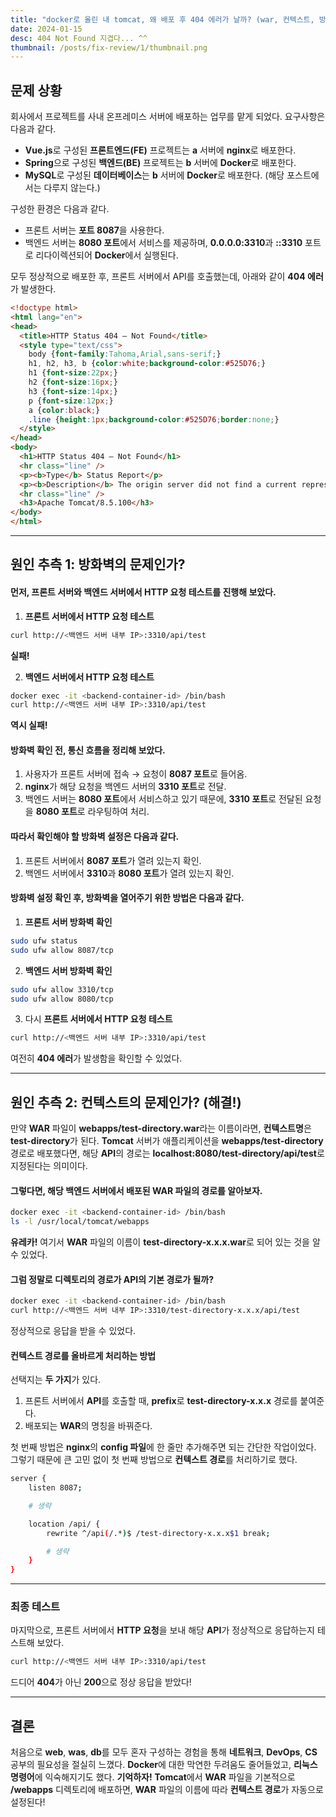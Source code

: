 ```yaml
---
title: "docker로 올린 내 tomcat, 왜 배포 후 404 에러가 날까? (war, 컨텍스트, 방화벽)"
date: 2024-01-15
desc: 404 Not Found 지겹다... ^^
thumbnail: /posts/fix-review/1/thumbnail.png
---
```


## 문제 상황

회사에서 프로젝트를 사내 온프레미스 서버에 배포하는 업무를 맡게 되었다.
요구사항은 다음과 같다.

- **Vue.js**로 구성된 **프론트엔드(FE)** 프로젝트는 **a** 서버에 **nginx**로 배포한다.
- **Spring**으로 구성된 **백엔드(BE)** 프로젝트는 **b** 서버에 **Docker**로 배포한다.
- **MySQL**로 구성된 **데이터베이스**는 **b** 서버에 **Docker**로 배포한다. (해당 포스트에서는 다루지 않는다.)

구성한 환경은 다음과 같다.

- 프론트 서버는 **포트 8087**을 사용한다.
- 백엔드 서버는 **8080 포트**에서 서비스를 제공하며, **0.0.0.0:3310**과 **::3310** 포트로 리다이렉션되어 **Docker**에서 실행된다.

모두 정상적으로 배포한 후, 프론트 서버에서 API를 호출했는데, 아래와 같이 **404 에러**가 발생한다.

```html
<!doctype html>
<html lang="en">
<head>
  <title>HTTP Status 404 – Not Found</title>
  <style type="text/css">
    body {font-family:Tahoma,Arial,sans-serif;}
    h1, h2, h3, b {color:white;background-color:#525D76;}
    h1 {font-size:22px;}
    h2 {font-size:16px;}
    h3 {font-size:14px;}
    p {font-size:12px;}
    a {color:black;}
    .line {height:1px;background-color:#525D76;border:none;}
  </style>
</head>
<body>
  <h1>HTTP Status 404 – Not Found</h1>
  <hr class="line" />
  <p><b>Type</b> Status Report</p>
  <p><b>Description</b> The origin server did not find a current representation for the target resource or is not willing to disclose that one exists.</p>
  <hr class="line" />
  <h3>Apache Tomcat/8.5.100</h3>
</body>
</html>
```

---

## 원인 추측 1: 방화벽의 문제인가?

#### 먼저, 프론트 서버와 백엔드 서버에서 HTTP 요청 테스트를 진행해 보았다.

1. **프론트 서버에서 HTTP 요청 테스트**

```bash
curl http://<백엔드 서버 내부 IP>:3310/api/test
```
**실패!**

2. **백엔드 서버에서 HTTP 요청 테스트**

```bash
docker exec -it <backend-container-id> /bin/bash
curl http://<백엔드 서버 내부 IP>:3310/api/test
```
**역시 실패!**

#### 방화벽 확인 전, 통신 흐름을 정리해 보았다.

1. 사용자가 프론트 서버에 접속 → 요청이 **8087 포트**로 들어옴.
2. **nginx**가 해당 요청을 백엔드 서버의 **3310 포트**로 전달.
3. 백엔드 서버는 **8080 포트**에서 서비스하고 있기 때문에, **3310 포트**로 전달된 요청을 **8080 포트**로 라우팅하여 처리.

#### 따라서 확인해야 할 방화벽 설정은 다음과 같다.

1. 프론트 서버에서 **8087 포트**가 열려 있는지 확인.
2. 백엔드 서버에서 **3310**과 **8080 포트**가 열려 있는지 확인.

#### 방화벽 설정 확인 후, 방화벽을 열어주기 위한 방법은 다음과 같다.

1. **프론트 서버 방화벽 확인**

```bash
sudo ufw status
sudo ufw allow 8087/tcp
```

2. **백엔드 서버 방화벽 확인**

```bash
sudo ufw allow 3310/tcp
sudo ufw allow 8080/tcp
```

3. 다시 **프론트 서버에서 HTTP 요청 테스트**

```bash
curl http://<백엔드 서버 내부 IP>:3310/api/test
```
여전히 **404 에러**가 발생함을 확인할 수 있었다.

---

## 원인 추측 2: 컨텍스트의 문제인가? (해결!)

만약 **WAR** 파일이 **webapps/test-directory.war**라는 이름이라면, **컨텍스트명**은 **test-directory**가 된다.
**Tomcat** 서버가 애플리케이션을 **webapps/test-directory** 경로로 배포했다면, 해당 **API**의 경로는 **localhost:8080/test-directory/api/test**로 지정된다는 의미이다.

#### 그렇다면, 해당 백엔드 서버에서 배포된 **WAR** 파일의 경로를 알아보자.

```bash
docker exec -it <backend-container-id> /bin/bash
ls -l /usr/local/tomcat/webapps
```

**유레카!**
여기서 **WAR** 파일의 이름이 **test-directory-x.x.x.war**로 되어 있는 것을 알 수 있었다.

#### 그럼 정말로 디렉토리의 경로가 **API**의 기본 경로가 될까?

```bash
docker exec -it <backend-container-id> /bin/bash
curl http://<백엔드 서버 내부 IP>:3310/test-directory-x.x.x/api/test
```

정상적으로 응답을 받을 수 있었다.

#### **컨텍스트 경로**를 올바르게 처리하는 방법

선택지는 **두 가지**가 있다.

1. 프론트 서버에서 **API**를 호출할 때, **prefix**로 **test-directory-x.x.x** 경로를 붙여준다.
2. 배포되는 **WAR**의 명칭을 바꿔준다.

첫 번째 방법은 **nginx**의 **config 파일**에 한 줄만 추가해주면 되는 간단한 작업이었다.
그렇기 때문에 큰 고민 없이 첫 번째 방법으로 **컨텍스트 경로**를 처리하기로 했다.

```bash
server {
    listen 8087;

    # 생략

    location /api/ {
        rewrite ^/api(/.*)$ /test-directory-x.x.x$1 break;

        # 생략
    }
}
```

---

### 최종 테스트

마지막으로, 프론트 서버에서 **HTTP 요청**을 보내 해당 **API**가 정상적으로 응답하는지 테스트해 보았다.

```bash
curl http://<백엔드 서버 내부 IP>:3310/api/test
```

드디어 **404**가 아닌 **200**으로 정상 응답을 받았다!

---

## 결론

처음으로 **web**, **was**, **db**를 모두 혼자 구성하는 경험을 통해
**네트워크**, **DevOps**, **CS** 공부의 필요성을 절실히 느꼈다.
**Docker**에 대한 막연한 두려움도 줄어들었고, **리눅스 명령어**에 익숙해지기도 했다.
**기억하자!** **Tomcat**에서 **WAR** 파일을 기본적으로 **/webapps** 디렉토리에 배포하면,
**WAR** 파일의 이름에 따라 **컨텍스트 경로**가 자동으로 설정된다!
